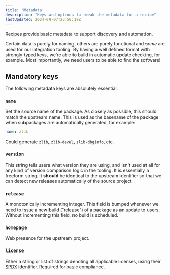 ```yaml
---
title: 'Metadata'
description: "Keys and options to tweak the metadata for a recipe"
lastUpdated: 2024-09-07T23:50:19Z
---
```


Recipes provide basic metadata to support discovery and automation.

Certain data is purely for naming, others are purely functional and *some* are used for our integration tooling. By having a well defined format with strongly typed keys, we're able to build in automatic update checking, for example. Most importantly, we need users to be able to find the software!

## Mandatory keys

The following metadata keys are absolutely essential.

### `name`

Set the source name of the package. As closely as possible, this should match the upstream name. This is used as the basename of the package when subpackages are automatically generated, for example:

```yaml
name: zlib
```

Could generate `zlib`, `zlib-devel`, `zlib-dbginfo`, etc.

### `version`

This string tells users what version they are using, and isn't used at all for any kind of version comparison logic in the tooling. It is
essentially a freeform string. It **should** be identical to the upstream identifier so that we can detect new releases automatically of the
source project.

### `release`

A monotonically incrementing integer. This field is bumped whenever we need to issue a new build ("release") of a package as an update to users.
Without incrementing this field, no build is scheduled.

### `homepage`

Web presence for the upstream project.

### `license`

Either a string or list of strings denoting all applicable licenses, using their [SPDX](https://spdx.org) identifier. Required for basic compliance.

